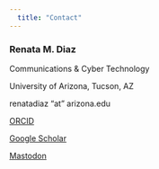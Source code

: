 ```yaml
---
  title: "Contact"
---
```


### Renata M. Diaz

Communications & Cyber Technology

University of Arizona, Tucson, AZ

renatadiaz "at" arizona.edu

[ORCID](https://orcid.org/0000-0003-0803-4734)

[Google Scholar](https://scholar.google.com/citations?user=VLMBR7YAAAAJ&hl=en)

[Mastodon](https://ecoevo.social/@diaz_renm)

